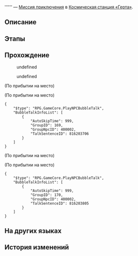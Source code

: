 {{Дополнить|Диалоги.}}
{{Миссия Инфобокс
|id              = 4140119
|Название        = 
|Изображение     = Миссия Освоения .png
|Тип             = Миссия приключения
|События         = 
|Глава           = 
|Условия         = Завершена [[Миссия приключения]] ''[[Охота на экзотических питомцев: Забота]]''
|Персонажи       = Жалкое создание Жуань Мэй; Первопроходец
|СтартЛокация    = [[Космическая станция «Герта»]] — [[Изолированная зона]]
|Локации         = Изолированная зона
|Предыдущая      = Охота на экзотических питомцев: Забота
|Следующая       = 
|Награды         = Конденсированный эфир*2; Гертаreum*20; Кредиты*3 000
}}
'''''' — [[Миссия приключения]] в [[Космическая станция «Герта»]].

==Описание==
{{Описание|<!--официальное описание из Перекрёстка судеб-->}}

==Этапы==


==Прохождение==
{{Дополнить}}

<!--Unknown TalkSentence: 414019001-->
<!--Unknown TalkSentence: 414019002-->
<!--Unknown TalkSentence: 414019003-->
<!--Unknown TalkSentence: 414019004-->
:{{Диалог|Стрелка}} undefined
:<!--Unknown TalkSentence: 414019006-->
:<!--Unknown TalkSentence: 414019007-->
:<!--Unknown TalkSentence: 414019008-->
:<!--Unknown TalkSentence: 414019009-->
:<!--Unknown TalkSentence: 414019010-->
:{{Диалог|Стрелка}} undefined
:<!--Unknown TalkSentence: 414019008-->
:<!--Unknown TalkSentence: 414019009-->
:<!--Unknown TalkSentence: 414019010-->
<!--Unknown TalkSentence: 414019008-->
<!--Unknown TalkSentence: 414019009-->
<!--Unknown TalkSentence: 414019010-->
;(По прибытии на место)

;(По прибытии на место)
<pre>{
	"$type": "RPG.GameCore.PlayNPCBubbleTalk",
	"BubbleTalkInfoList": [
		{
			"AutoSkipTime": 999,
			"GroupID": 169,
			"GroupNpcID": 400002,
			"TalkSentenceID": 816203706
		}
	]
}</pre>
;(По прибытии на место)

;(По прибытии на место)
<pre>{
	"$type": "RPG.GameCore.PlayNPCBubbleTalk",
	"BubbleTalkInfoList": [
		{
			"AutoSkipTime": 999,
			"GroupID": 170,
			"GroupNpcID": 400002,
			"TalkSentenceID": 816203805
		}
	]
}</pre>
{{Диалог Конец}}

==На других языках==
{{На других языках
|en   = 
|zhs  = 
|zht  = 
|ja   = 
|ko   = 
|es   = 
|fr   = 
|ru   = 
|th   = 
|vi   = 
|de   = 
|id   = 
|pt   = 
}}

==История изменений==
{{История изменений|2.7}}
